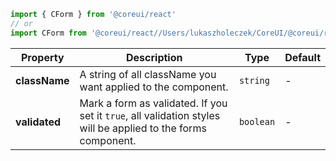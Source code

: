 
```jsx
import { CForm } from '@coreui/react'
// or
import CForm from '@coreui/react//Users/lukaszholeczek/CoreUI/@coreui/react/packages/coreui-react/src/components/form/CForm'
```

| Property | Description | Type | Default |
| --- | --- | --- | --- |
| **className** | A string of all className you want applied to the component. | `string` | - |
| **validated** | Mark a form as validated. If you set it `true`, all validation styles will be applied to the forms component. | `boolean` | - |
